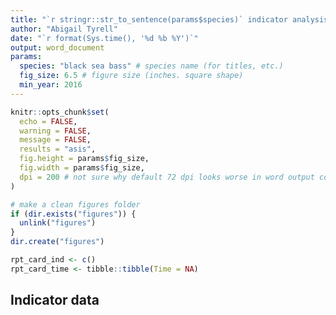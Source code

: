 ```yaml
---
title: "`r stringr::str_to_sentence(params$species)` indicator analysis"
author: "Abigail Tyrell"
date: "`r format(Sys.time(), '%d %b %Y')`"
output: word_document
params: 
  species: "black sea bass" # species name (for titles, etc.)
  fig_size: 6.5 # figure size (inches. square shape)
  min_year: 2016
---
```


```r
knitr::opts_chunk$set(
  echo = FALSE,
  warning = FALSE,
  message = FALSE,
  results = "asis",
  fig.height = params$fig_size,
  fig.width = params$fig_size,
  dpi = 200 # not sure why default 72 dpi looks worse in word output compared to saved figs
)

# make a clean figures folder
if (dir.exists("figures")) {
  unlink("figures")
}
dir.create("figures")

rpt_card_ind <- c()
rpt_card_time <- tibble::tibble(Time = NA)
```

## Indicator data
